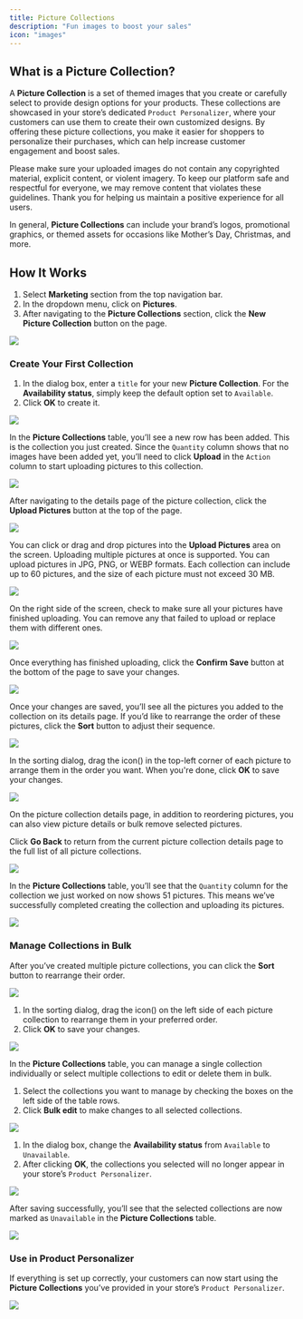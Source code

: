 ```yaml
---
title: Picture Collections
description: "Fun images to boost your sales"
icon: "images"
---
```


## What is a Picture Collection?

A **Picture Collection** is a set of themed images that you create or carefully select to provide design options for your products. These collections are showcased in your store’s dedicated `Product Personalizer`, where your customers can use them to create their own customized designs. By offering these picture collections, you make it easier for shoppers to personalize their purchases, which can help increase customer engagement and boost sales.

<Warning>Please make sure your uploaded images do not contain any copyrighted material, explicit content, or violent imagery. To keep our platform safe and respectful for everyone, we may remove content that violates these guidelines. Thank you for helping us maintain a positive experience for all users.</Warning>

In general, **Picture Collections** can include your brand’s logos, promotional graphics, or themed assets for occasions like Mother’s Day, Christmas, and more.

## How It Works
1. Select **Marketing** section from the top navigation bar.
2. In the dropdown menu, click on **Pictures**.
3. After navigating to the **Picture Collections** section, click the **New Picture Collection** button on the page.
<Frame>
  <img src="/images/marketing/PixPin_2025-05-07_14-19-23.png" />
</Frame>

### Create Your First Collection
1. In the dialog box, enter a `title` for your new **Picture Collection**. For the **Availability status**, simply keep the default option set to `Available`.
2. Click **OK** to create it.
<Frame>
  <img src="/images/marketing/PixPin_2025-05-07_14-20-12.png" />
</Frame>

In the **Picture Collections** table, you’ll see a new row has been added. This is the collection you just created. Since the `Quantity` column shows that no images have been added yet, you’ll need to click **Upload** in the `Action` column to start uploading pictures to this collection.
<Frame>
  <img src="/images/marketing/PixPin_2025-05-07_14-21-28.png" />
</Frame>

After navigating to the details page of the picture collection, click the **Upload Pictures** button at the top of the page.
<Frame>
  <img src="/images/marketing/PixPin_2025-05-07_14-23-13.png" />
</Frame>

You can click or drag and drop pictures into the **Upload Pictures** area on the screen. Uploading multiple pictures at once is supported.
<Warning>You can upload pictures in JPG, PNG, or WEBP formats. Each collection can include up to 60 pictures, and the size of each picture must not exceed 30 MB.</Warning>
<Frame>
  <img src="/images/marketing/PixPin_2025-05-07_14-24-10.png" />
</Frame>

On the right side of the screen, check to make sure all your pictures have finished uploading. You can remove any that failed to upload or replace them with different ones.
<Frame>
  <img src="/images/marketing/PixPin_2025-05-07_14-26-47.png" />
</Frame>

Once everything has finished uploading, click the **Confirm Save** button at the bottom of the page to save your changes.
<Frame>
  <img src="/images/marketing/PixPin_2025-05-07_14-28-19.png" />
</Frame>

Once your changes are saved, you’ll see all the pictures you added to the collection on its details page. If you’d like to rearrange the order of these pictures, click the **Sort** button to adjust their sequence.
<Frame>
  <img src="/images/marketing/PixPin_2025-05-07_14-35-02.png" />
</Frame>

In the sorting dialog, drag the icon(<Icon icon="grip-vertical" iconType="solid" />) in the top-left corner of each picture to arrange them in the order you want. When you're done, click **OK** to save your changes.
<Frame>
  <img src="/images/marketing/PixPin_2025-05-07_14-38-23.png" />
</Frame>

On the picture collection details page, in addition to reordering pictures, you can also view picture details or bulk remove selected pictures.

Click **Go Back** to return from the current picture collection details page to the full list of all picture collections.
<Frame>
  <img src="/images/marketing/PixPin_2025-05-07_14-41-09.png" />
</Frame>

In the **Picture Collections** table, you’ll see that the `Quantity` column for the collection we just worked on now shows 51 pictures. This means we’ve successfully completed creating the collection and uploading its pictures.
<Frame>
  <img src="/images/marketing/PixPin_2025-05-07_14-42-18.png" />
</Frame>

### Manage Collections in Bulk
After you’ve created multiple picture collections, you can click the **Sort** button to rearrange their order.
<Frame>
  <img src="/images/marketing/PixPin_2025-05-07_14-55-35.png" />
</Frame>

1. In the sorting dialog, drag the icon(<Icon icon="grip-vertical" iconType="solid" />) on the left side of each picture collection to rearrange them in your preferred order.
2. Click **OK** to save your changes.
<Frame>
  <img src="/images/marketing/PixPin_2025-05-07_14-57-48.png" />
</Frame>

In the **Picture Collections** table, you can manage a single collection individually or select multiple collections to edit or delete them in bulk.
1. Select the collections you want to manage by checking the boxes on the left side of the table rows.
2. Click **Bulk edit** to make changes to all selected collections.
<Frame>
  <img src="/images/marketing/PixPin_2025-05-07_14-59-14.png" />
</Frame>

1. In the dialog box, change the **Availability status** from `Available` to `Unavailable`.
2. After clicking **OK**, the collections you selected will no longer appear in your store’s `Product Personalizer`.
<Frame>
  <img src="/images/marketing/PixPin_2025-05-07_15-02-07.png" />
</Frame>

After saving successfully, you’ll see that the selected collections are now marked as `Unavailable` in the **Picture Collections** table.
<Frame>
  <img src="/images/marketing/PixPin_2025-05-07_15-02-38.png" />
</Frame>

### Use in Product Personalizer
If everything is set up correctly, your customers can now start using the **Picture Collections** you’ve provided in your store’s `Product Personalizer`.
<Frame>
  <img src="/images/marketing/PixPin_2025-05-07_15-08-19.png" />
</Frame>